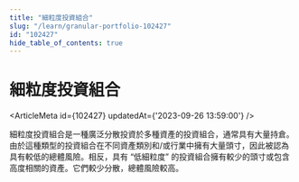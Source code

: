 ```yaml
---
title: "細粒度投資組合"
slug: "/learn/granular-portfolio-102427"
id: "102427"
hide_table_of_contents: true
---
```



# 細粒度投資組合

<ArticleMeta id={102427} updatedAt={'2023-09-26 13:59:00'} />
<div className='border-solid border-b border-t-0 my-4 border-[var(--ifm-color-gray-300)]' />

細粒度投資組合是一種廣泛分散投資於多種資產的投資組合，通常具有大量持倉。由於這種類型的投資組合在不同資產類別和/或行業中擁有大量頭寸，因此被認為具有較低的總體風險。相反，具有 “低細粒度” 的投資組合擁有較少的頭寸或包含高度相關的資產。它們較少分散，總體風險較高。
